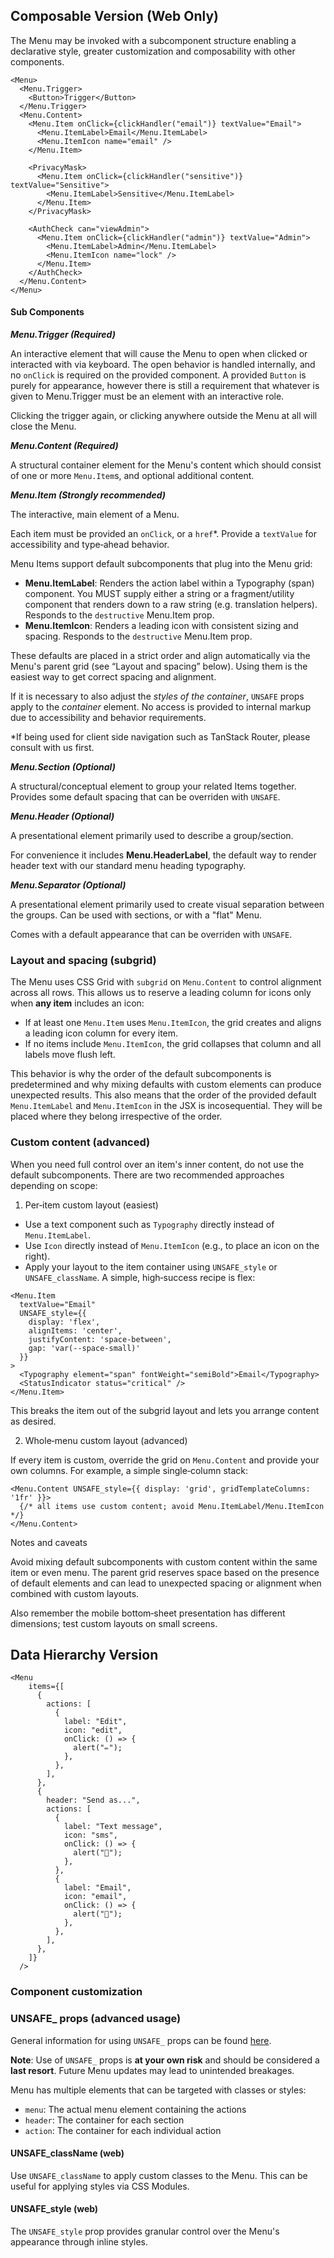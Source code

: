 
## Composable Version (Web Only)

The Menu may be invoked with a subcomponent structure enabling a declarative
style, greater customization and composability with other components.

```
<Menu>
  <Menu.Trigger>
    <Button>Trigger</Button>
  </Menu.Trigger>
  <Menu.Content>
    <Menu.Item onClick={clickHandler("email")} textValue="Email">
      <Menu.ItemLabel>Email</Menu.ItemLabel>
      <Menu.ItemIcon name="email" />
    </Menu.Item>

    <PrivacyMask>
      <Menu.Item onClick={clickHandler("sensitive")} textValue="Sensitive">
        <Menu.ItemLabel>Sensitive</Menu.ItemLabel>
      </Menu.Item>
    </PrivacyMask>

    <AuthCheck can="viewAdmin">
      <Menu.Item onClick={clickHandler("admin")} textValue="Admin">
        <Menu.ItemLabel>Admin</Menu.ItemLabel>
        <Menu.ItemIcon name="lock" />
      </Menu.Item>
    </AuthCheck>
  </Menu.Content>
</Menu>
```

#### Sub Components

**_Menu.Trigger (Required)_**

An interactive element that will cause the Menu to open when clicked or
interacted with via keyboard. The open behavior is handled internally, and no
`onClick` is required on the provided component. A provided `Button` is purely
for appearance, however there is still a requirement that whatever is given to
Menu.Trigger must be an element with an interactive role.

Clicking the trigger again, or clicking anywhere outside the Menu at all will
close the Menu.

**_Menu.Content (Required)_**

A structural container element for the Menu's content which should consist of
one or more `Menu.Item`s, and optional additional content.

**_Menu.Item (Strongly recommended)_**

The interactive, main element of a Menu.

Each item must be provided an `onClick`, or a `href`\*. Provide a `textValue`
for accessibility and type‑ahead behavior.

Menu Items support default subcomponents that plug into the Menu grid:

- **Menu.ItemLabel**: Renders the action label within a Typography (span)
  component. You MUST supply either a string or a fragment/utility component
  that renders down to a raw string (e.g. translation helpers). Responds to the
  `destructive` Menu.Item prop.
- **Menu.ItemIcon**: Renders a leading icon with consistent sizing and spacing.
  Responds to the `destructive` Menu.Item prop.

These defaults are placed in a strict order and align automatically via the
Menu's parent grid (see “Layout and spacing” below). Using them is the easiest
way to get correct spacing and alignment.

If it is necessary to also adjust the _styles of the container_, `UNSAFE` props
apply to the _container_ element. No access is provided to internal markup due
to accessibility and behavior requirements.

\*If being used for client side navigation such as TanStack Router, please
consult with us first.

**_Menu.Section (Optional)_**

A structural/conceptual element to group your related Items together. Provides
some default spacing that can be overriden with `UNSAFE`.

**_Menu.Header (Optional)_**

A presentational element primarily used to describe a group/section.

For convenience it includes **Menu.HeaderLabel**, the default way to render
header text with our standard menu heading typography.

**_Menu.Separator (Optional)_**

A presentational element primarily used to create visual separation between the
groups. Can be used with sections, or with a "flat" Menu.

Comes with a default appearance that can be overriden with `UNSAFE`.

### Layout and spacing (subgrid)

The Menu uses CSS Grid with `subgrid` on `Menu.Content` to control alignment
across all rows. This allows us to reserve a leading column for icons only when
**any item** includes an icon:

- If at least one `Menu.Item` uses `Menu.ItemIcon`, the grid creates and aligns
  a leading icon column for every item.
- If no items include `Menu.ItemIcon`, the grid collapses that column and all
  labels move flush left.

This behavior is why the order of the default subcomponents is predetermined and
why mixing defaults with custom elements can produce unexpected results. This
also means that the order of the provided default `Menu.ItemLabel` and
`Menu.ItemIcon` in the JSX is incosequential. They will be placed where they
belong irrespective of the order.

### Custom content (advanced)

When you need full control over an item's inner content, do not use the default
subcomponents. There are two recommended approaches depending on scope:

1. Per‑item custom layout (easiest)

- Use a text component such as `Typography` directly instead of
  `Menu.ItemLabel`.
- Use `Icon` directly instead of `Menu.ItemIcon` (e.g., to place an icon on the
  right).
- Apply your layout to the item container using `UNSAFE_style` or
  `UNSAFE_className`. A simple, high‑success recipe is flex:

```
<Menu.Item
  textValue="Email"
  UNSAFE_style={{
    display: 'flex',
    alignItems: 'center',
    justifyContent: 'space-between',
    gap: 'var(--space-small)'
  }}
>
  <Typography element="span" fontWeight="semiBold">Email</Typography>
  <StatusIndicator status="critical" />
</Menu.Item>
```

This breaks the item out of the subgrid layout and lets you arrange content as
desired.

2. Whole‑menu custom layout (advanced)

If every item is custom, override the grid on `Menu.Content` and provide your
own columns. For example, a simple single‑column stack:

```
<Menu.Content UNSAFE_style={{ display: 'grid', gridTemplateColumns: '1fr' }}>
  {/* all items use custom content; avoid Menu.ItemLabel/Menu.ItemIcon */}
</Menu.Content>
```

Notes and caveats

<Banner type="warning" dismissible={false}>

Avoid mixing default subcomponents with custom content within the same item or
even menu. The parent grid reserves space based on the presence of default
elements and can lead to unexpected spacing or alignment when combined with
custom layouts.

Also remember the mobile bottom‑sheet presentation has different dimensions;
test custom layouts on small screens.

</Banner>

## Data Hierarchy Version

```
<Menu
    items={[
      {
        actions: [
          {
            label: "Edit",
            icon: "edit",
            onClick: () => {
              alert("✏️");
            },
          },
        ],
      },
      {
        header: "Send as...",
        actions: [
          {
            label: "Text message",
            icon: "sms",
            onClick: () => {
              alert("📱");
            },
          },
          {
            label: "Email",
            icon: "email",
            onClick: () => {
              alert("📨");
            },
          },
        ],
      },
    ]}
  />
```

### Component customization

### UNSAFE\_ props (advanced usage)

General information for using `UNSAFE_` props can be found
[here](/guides/customizing-components).

**Note**: Use of `UNSAFE_` props is **at your own risk** and should be
considered a **last resort**. Future Menu updates may lead to unintended
breakages.

Menu has multiple elements that can be targeted with classes or styles:

- `menu`: The actual menu element containing the actions
- `header`: The container for each section
- `action`: The container for each individual action

#### UNSAFE_className (web)

Use `UNSAFE_className` to apply custom classes to the Menu. This can be useful
for applying styles via CSS Modules.

#### UNSAFE_style (web)

The `UNSAFE_style` prop provides granular control over the Menu's appearance
through inline styles.
